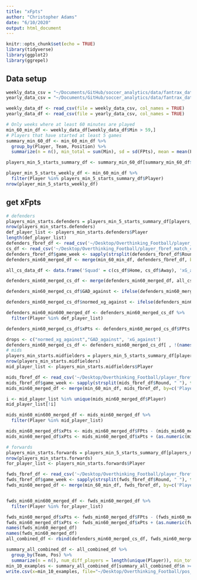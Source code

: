 ```yaml
---
title: "xFpts"
author: "Christopher Adams"
date: "6/10/2020"
output: html_document
---
```


```r
knitr::opts_chunk$set(echo = TRUE)
library(tidyverse)
library(ggplot2)
library(ggrepel)
```

## Data setup

```r

weekly_data_csv = "~/Documents/GitHub/soccer_analytics/data/fantrax_data/weekly.all_data_combined.no_double_gws.csv"
yearly_data_csv = "~/Documents/GitHub/soccer_analytics/data/fantrax_data/yearly.all_data_combined.csv"

weekly_data_df <- read_csv(file = weekly_data_csv, col_names = TRUE)
yearly_data_df <- read_csv(file = yearly_data_csv, col_names = TRUE)

# Only weeks where at least 60 minutes are played
min_60_min_df <- weekly_data_df[weekly_data_df$Min > 59,]
# Players that have started at least 5 games
summary_min_60_df <- min_60_min_df %>% 
  group_by(Player, Team, Position) %>%
  summarize(n = n(), min_total = sum(Min), sd = sd(FPts), mean = mean(FPts), total_fpts = sum(FPts), mean_minutes = mean(Min))

players_min_5_starts_summary_df <- summary_min_60_df[summary_min_60_df$n >= 5,]

player_min_5_starts_weekly_df <- min_60_min_df %>%
  filter(Player %in% players_min_5_starts_summary_df$Player)
nrow(player_min_5_starts_weekly_df)


```

## get xFpts


```r


# defenders
players_min_starts.defenders = players_min_5_starts_summary_df[players_min_5_starts_summary_df$Position == 'D',]
nrow(players_min_starts.defenders)
def_player_list <- players_min_starts.defenders$Player
length(def_player_list)
defenders_fbref_df <- read_csv('~/Desktop/Overthinking_Football/player_fbref_match_csvs/Def_min5starts.csv')
cs_df <- read_csv('~/Desktop/Overthinking_Football/player_fbref_match_csvs/game_results.csv')
defenders_fbref_df$game_week <- sapply(strsplit(defenders_fbref_df$Round, " "), function(x) (x[2]))
defenders_min60_merged_df <- merge(min_60_min_df, defenders_fbref_df, by=c('Player', 'game_week'))

all_cs_data_df <- data.frame('Squad' = c(cs_df$Home, cs_df$Away), 'xG_against' = c(cs_df$xG_1, cs_df$xG), 'game_week' = c(cs_df$Wk, cs_df$Wk))

defenders_min60_merged_cs_df <- merge(defenders_min60_merged_df, all_cs_data_df, by=c('Squad', 'game_week'))

defenders_min60_merged_cs_df$GAD_against <- ifelse(defenders_min60_merged_cs_df$xG_against - 0.25 < 0, 0, defenders_min60_merged_cs_df$xG_against - 0.25)

defenders_min60_merged_cs_df$normed_xg_against <- ifelse(defenders_min60_merged_cs_df$GAD_against <= 1.25, 1 - defenders_min60_merged_cs_df$GAD_against/1.25, 0)

defenders_min60_min600_merged_df <- defenders_min60_merged_cs_df %>%
  filter(Player %in% def_player_list)

defenders_min60_merged_cs_df$xPts <- defenders_min60_merged_cs_df$FPts - (defenders_min60_merged_cs_df$G * 10 + defenders_min60_merged_cs_df$AT * 8 + defenders_min60_merged_cs_df$CS * 6 + defenders_min60_merged_cs_df$GAD * -2) + (as.numeric(defenders_min60_merged_cs_df$xG)* 10 + as.numeric(defenders_min60_merged_cs_df$xA) * 8 + as.numeric(defenders_min60_merged_cs_df$normed_xg_against)* 6 + as.numeric(defenders_min60_merged_cs_df$GAD_against) * -2)

drops <- c("normed_xg_against","GAD_against", 'xG_against')
defenders_min60_merged_cs_df <- defenders_min60_merged_cs_df[ , !(names(defenders_min60_merged_cs_df) %in% drops)]
# mids
players_min_starts.midfielders = players_min_5_starts_summary_df[players_min_5_starts_summary_df$Position == 'M',]
nrow(players_min_starts.midfielders)
mid_player_list <- players_min_starts.midfielders$Player

mids_fbref_df <- read_csv('~/Desktop/Overthinking_Football/player_fbref_match_csvs/Mid_min5starts.csv')
mids_fbref_df$game_week <- sapply(strsplit(mids_fbref_df$Round, " "), function(x) (x[2]))
mids_min60_merged_df <- merge(min_60_min_df, mids_fbref_df, by=c('Player', 'game_week'))

i <- mid_player_list %in% unique(mids_min60_merged_df$Player)
mid_player_list[!i]

mids_min60_min600_merged_df <- mids_min60_merged_df %>%
  filter(Player %in% mid_player_list)

mids_min60_merged_df$xPts <- mids_min60_merged_df$FPts - (mids_min60_merged_df$G * 9 + mids_min60_merged_df$AT * 6)
mids_min60_merged_df$xPts <- mids_min60_merged_df$xPts + (as.numeric(mids_min60_merged_df$xG)* 9 + as.numeric(mids_min60_merged_df$xA) * 6)

# forwards
players_min_starts.forwards = players_min_5_starts_summary_df[players_min_5_starts_summary_df$Position == 'F',]
nrow(players_min_starts.forwards)
for_player_list <- players_min_starts.forwards$Player

fwds_fbref_df <- read_csv('~/Desktop/Overthinking_Football/player_fbref_match_csvs/For_min5starts.csv')
fwds_fbref_df$game_week <- sapply(strsplit(fwds_fbref_df$Round, " "), function(x) (x[2]))
fwds_min60_merged_df <- merge(min_60_min_df, fwds_fbref_df, by=c('Player', 'game_week'))


fwds_min60_min600_merged_df <- fwds_min60_merged_df %>%
  filter(Player %in% for_player_list)

fwds_min60_merged_df$xPts <- fwds_min60_merged_df$FPts - (fwds_min60_merged_df$G * 9 + fwds_min60_merged_df$AT * 6)
fwds_min60_merged_df$xPts <- fwds_min60_merged_df$xPts + (as.numeric(fwds_min60_merged_df$xG)* 9 + as.numeric(fwds_min60_merged_df$xA) * 6)
names(fwds_min60_merged_df)
names(fwds_min60_merged_df)
all_combined_df <- rbind(defenders_min60_merged_cs_df, fwds_min60_merged_df, mids_min60_merged_df)

summary_all_combined_df <- all_combined_df %>% 
  group_by(Team, Pos) %>%
  summarize(n = n(), num_diff_players = length(unique(Player)), min_total = sum(Min.x), sd_emp_pts = sd(FPts), sd_xpts = sd(xPts), mean_emp_pts = mean(FPts), mean_xPts = mean(xPts), med_emp_pts= median(FPts), med_xPts = median(xPts), total_emp_fpts = sum(FPts), total_xPts = sum(xPts), mean_minutes = mean(Min.x))
min_10_examples <- summary_all_combined_df[summary_all_combined_df$n >= 10,]
write.csv(x=min_10_examples, file="~/Desktop/Overthinking_Football/pos_group.csv")
```


